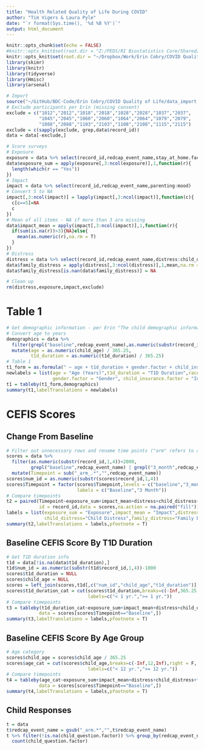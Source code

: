 ```yaml
---
title: "Health Related Quality of Life During COVID"
author: "Tim Vigers & Laura Pyle"
date: "`r format(Sys.time(), '%d %B %Y')`"
output: html_document
---
```


```r
knitr::opts_chunk$set(echo = FALSE)
#knitr::opts_knit$set(root.dir = "Z:/PEDS/RI Biostatistics Core/Shared/Shared Projects/Laura/BDC/Projects/Erin Cobry/COVID Quality of Life")
knitr::opts_knit$set(root.dir = "~/Dropbox/Work/Erin Cobry/COVID Quality of Life")
library(skimr)
library(knitr)
library(tidyverse)
library(Hmisc)
library(arsenal)
```

```r
# Import
source("~/GitHub/BDC-Code/Erin Cobry/COVID Quality of Life/data_import.r")
# Exclude participants per Erin (missing consent)
exclude = c("1012","2012","1018","2018","1028","2028","1037","2037",
            "1045","2045","1060","2060","1064","2064","1079","2079",
            "1088","2088","1103","2103","1108","2108","1115","2115")
exclude = c(sapply(exclude, grep,data$record_id))
data = data[-exclude,]
```

```r
# Score surveys
# Exposure
exposure = data %>% select(record_id,redcap_event_name,stay_at_home.factor:died.factor)
data$exposure_sum = apply(exposure[,3:ncol(exposure)],1,function(r){
  length(which(r == "Yes"))
})
# Impact
impact = data %>% select(record_id,redcap_event_name,parenting:mood)
# Convert 5 to NA
impact[,3:ncol(impact)] = lapply(impact[,3:ncol(impact)],function(c){
  c[c==5]=NA
  c
})
# Mean of all items - NA if more than 3 are missing
data$impact_mean = apply(impact[,3:ncol(impact)],1,function(r){
  if(sum(is.na(r))>3){NA}else{
    mean(as.numeric(r),na.rm = T)
  }
})
# Distress
distress = data %>% select(record_id,redcap_event_name,distress:child_distress)
data$family_distress = apply(distress[,3:ncol(distress)],1,mean,na.rm = T)
data$family_distress[is.nan(data$family_distress)] = NA

# Clean up
rm(distress,exposure,impact,exclude)
```

# Table 1

```r
# Get demographic information - per Erin "The child demographic information is under the child IDs (so all of the 2000 IDs, since the 1000 IDs are all of the parents)"
# Convert age to years
demographics = data %>% 
  filter(grepl("baseline",redcap_event_name),as.numeric(substr(record_id,1,4))>=2000) %>%
  mutate(age = as.numeric(child_age) / 365.25,
         t1d_duration = as.numeric(t1d_duration) / 365.25)
# Table 1 
t1_form = as.formula(" ~ age + t1d_duration + gender.factor + child_insurance.factor + race.factor")
newlabels = list(age = "Age (Years)",t1d_duration = "T1D Duration",race.factor = "Race",
                 gender.factor = "Gender", child_insurance.factor = "Insurance")
t1 = tableby(t1_form,demographics)
summary(t1,labelTranslations = newlabels)
```

\newpage

# CEFIS Scores

## Change From Baseline

```r
# Filter out unnecessary rows and rename time points ("arm" refers to child's age)
scores = data %>% 
  filter(as.numeric(substr(record_id,1,4))<2000,
         grepl("baseline",redcap_event_name) | grepl("3_month",redcap_event_name)) %>%
  mutate(Timepoint = sub("_arm_.*","",redcap_event_name))
scores$num_id = as.numeric(substr(scores$record_id,1,4))
scores$Timepoint = factor(scores$Timepoint,levels = c("baseline","3_month"),
                          labels = c("Baseline","3 Month"))
# Compare timepoints
t2 = paired(Timepoint~exposure_sum+impact_mean+distress+child_distress+family_distress,
            id = record_id,data = scores,na.action = na.paired("fill"))
labels = list(exposure_sum = "Exposure",impact_mean = "Impact",distress = "Distress",
              child_distress="Child Distress",family_distress="Family Distress")
summary(t2,labelTranslations = labels,pfootnote = T)
```

\newpage

## Baseline CEFIS Score By T1D Duration

```r
# Get T1D duration info
t1d = data[!is.na(data$t1d_duration),]
t1d$num_id = as.numeric(substr(t1d$record_id,1,4))-1000
scores$t1d_duration = NULL
scores$child_age = NULL
scores = left_join(scores,t1d[,c("num_id","child_age","t1d_duration")],by = "num_id")
scores$t1d_duration_cat = cut(scores$t1d_duration,breaks=c(-Inf,365.25,Inf),right = F,
                              labels=c("< 1 yr.",">= 1 yr."))
# Compare timepoints
t3 = tableby(t1d_duration_cat~exposure_sum+impact_mean+distress+child_distress+family_distress,
            data = scores[scores$Timepoint=="Baseline",])
summary(t3,labelTranslations = labels,pfootnote = T)
```

\newpage

## Baseline CEFIS Score By Age Group

```r
# Age category
scores$child_age = scores$child_age / 365.25
scores$age_cat = cut(scores$child_age,breaks=c(-Inf,12,Inf),right = F,
                              labels=c("< 12 yr.",">= 12 yr."))
# Compare timepoints
t4 = tableby(age_cat~exposure_sum+impact_mean+distress+child_distress+family_distress,
            data = scores[scores$Timepoint=="Baseline",])
summary(t4,labelTranslations = labels,pfootnote = T)
```

\newpage

## Child Responses

```r
t = data
t$redcap_event_name = gsub("_arm.*","",t$redcap_event_name)
t %>% filter(!is.na(child_question.factor)) %>% group_by(redcap_event_name) %>% 
  count(child_question.factor)
```

